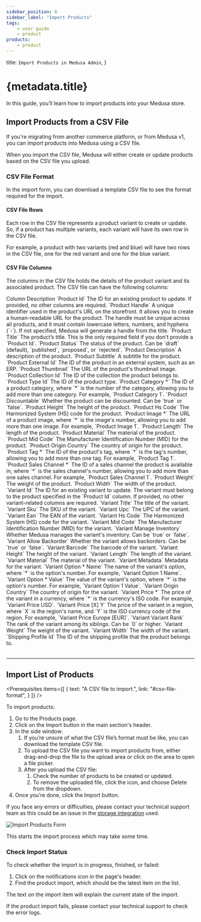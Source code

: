 ```yaml
---
sidebar_position: 6
sidebar_label: "Import Products"
tags:
    - user guide
    - product
products:
    - product
---
```



  title: `Import Products in Medusa Admin`,
}

# {metadata.title}

In this guide, you’ll learn how to import products into your Medusa store.

## Import Products from a CSV File

If you're migrating from another commerce platform, or from Medusa v1, you can import products into Medusa using a CSV file.

When you import the CSV file, Medusa will either create or update products based on the CSV file you upload.

### CSV File Format

In the import form, you can download a template CSV file to see the format required for the import.

#### CSV File Rows

Each row in the CSV file represents a product variant to create or update. So, if a product has multiple variants, each variant will have its own row in the CSV file.

For example, a product with two variants (red and blue) will have two rows in the CSV file, one for the red variant and one for the blue variant.

#### CSV File Columns

The columns in the CSV file holds the details of the product variant and its associated product. The CSV file can have the following columns:

<Table>
  <Table.Header>
    <Table.Row>
      <Table.HeaderCell>Column</Table.HeaderCell>
      <Table.HeaderCell>Description</Table.HeaderCell>
    </Table.Row>
  </Table.Header>
  <Table.Body>
    <Table.Row>
      <Table.Cell>`Product Id`</Table.Cell>
      <Table.Cell>The ID for an existing product to update. If provided, no other columns are required.</Table.Cell>
    </Table.Row>
    <Table.Row>
      <Table.Cell>`Product Handle`</Table.Cell>
      <Table.Cell>A unique identifier used in the product's URL on the storefront. It allows you to create a human-readable URL for the product. The handle must be unique across all products, and it must contain lowercase letters, numbers, and hyphens (`-`). If not specified, Medusa will generate a handle from the title.</Table.Cell>
    </Table.Row>
    <Table.Row>
      <Table.Cell>`Product Title`</Table.Cell>
      <Table.Cell>The product’s title. This is the only required field if you don't provide a `Product Id`.</Table.Cell>
    </Table.Row>
    <Table.Row>
      <Table.Cell>`Product Status`</Table.Cell>
      <Table.Cell>The status of the product. Can be `draft` (default), `published`, `proposed`, or `rejected`.</Table.Cell>
    </Table.Row>
    <Table.Row>
      <Table.Cell>`Product Description`</Table.Cell>
      <Table.Cell>A description of the product.</Table.Cell>
    </Table.Row>
    <Table.Row>
      <Table.Cell>`Product Subtitle`</Table.Cell>
      <Table.Cell>A subtitle for the product.</Table.Cell>
    </Table.Row>
    <Table.Row>
      <Table.Cell>`Product External Id`</Table.Cell>
      <Table.Cell>The ID of the product in an external system, such as an ERP.</Table.Cell>
    </Table.Row>
    <Table.Row>
      <Table.Cell>`Product Thumbnail`</Table.Cell>
      <Table.Cell>The URL of the product's thumbnail image.</Table.Cell>
    </Table.Row>
    <Table.Row>
      <Table.Cell>`Product Collection Id`</Table.Cell>
      <Table.Cell>The ID of the collection the product belongs to.</Table.Cell>
    </Table.Row>
    <Table.Row>
      <Table.Cell>`Product Type Id`</Table.Cell>
      <Table.Cell>The ID of the product type.</Table.Cell>
    </Table.Row>
    <Table.Row>
      <Table.Cell>`Product Category *`</Table.Cell>
      <Table.Cell>The ID of a product category, where `*` is the number of the category, allowing you to add more than one category. For example, `Product Category 1`. </Table.Cell>
    </Table.Row>
    <Table.Row>
      <Table.Cell>`Product Discountable`</Table.Cell>
      <Table.Cell>Whether the product can be discounted. Can be `true` or `false`.</Table.Cell>
    </Table.Row>
    <Table.Row>
      <Table.Cell>`Product Height`</Table.Cell>
      <Table.Cell>The height of the product.</Table.Cell>
    </Table.Row>
    <Table.Row>
      <Table.Cell>`Product Hs Code`</Table.Cell>
      <Table.Cell>The Harmonized System (HS) code for the product.</Table.Cell>
    </Table.Row>
    <Table.Row>
      <Table.Cell>`Product Image *`</Table.Cell>
      <Table.Cell>The URL of a product image, where `*` is the image's number, allowing you to add more than one image. For example, `Product Image 1`.</Table.Cell>
    </Table.Row>
    <Table.Row>
      <Table.Cell>`Product Length`</Table.Cell>
      <Table.Cell>The length of the product.</Table.Cell>
    </Table.Row>
    <Table.Row>
      <Table.Cell>`Product Material`</Table.Cell>
      <Table.Cell>The material of the product.</Table.Cell>
    </Table.Row>
    <Table.Row>
      <Table.Cell>`Product Mid Code`</Table.Cell>
      <Table.Cell>The Manufacturer Identification Number (MID) for the product.</Table.Cell>
    </Table.Row>
    <Table.Row>
      <Table.Cell>`Product Origin Country`</Table.Cell>
      <Table.Cell>The country of origin for the product.</Table.Cell>
    </Table.Row>
    <Table.Row>
      <Table.Cell>`Product Tag *`</Table.Cell>
      <Table.Cell>The ID of the product's tag, where `*` is the tag's number, allowing you to add more than one tag. For example, `Product Tag 1`.</Table.Cell>
    </Table.Row>
    <Table.Row>
      <Table.Cell>`Product Sales Channel *`</Table.Cell>
      <Table.Cell>The ID of a sales channel the product is available in, where `*` is the sales channel's number, allowing you to add more than one sales channel. For example, `Product Sales Channel 1`.</Table.Cell>
    </Table.Row>
    <Table.Row>
      <Table.Cell>`Product Weight`</Table.Cell>
      <Table.Cell>The weight of the product.</Table.Cell>
    </Table.Row>
    <Table.Row>
      <Table.Cell>`Product Width`</Table.Cell>
      <Table.Cell>The width of the product.</Table.Cell>
    </Table.Row>
    <Table.Row>
      <Table.Cell>`Variant Id`</Table.Cell>
      <Table.Cell>The ID for an existing variant to update. The variant must belong to the product specified in the `Product Id` column. If provided, no other variant-related columns are required.</Table.Cell>
    </Table.Row>
    <Table.Row>
      <Table.Cell>`Variant Title`</Table.Cell>
      <Table.Cell>The title of the variant.</Table.Cell>
    </Table.Row>
    <Table.Row>
      <Table.Cell>`Variant Sku`</Table.Cell>
      <Table.Cell>The SKU of the variant.</Table.Cell>
    </Table.Row>
    <Table.Row>
      <Table.Cell>`Variant Upc`</Table.Cell>
      <Table.Cell>The UPC of the variant.</Table.Cell>
    </Table.Row>
    <Table.Row>
      <Table.Cell>`Variant Ean`</Table.Cell>
      <Table.Cell>The EAN of the variant.</Table.Cell>
    </Table.Row>
    <Table.Row>
      <Table.Cell>`Variant Hs Code`</Table.Cell>
      <Table.Cell>The Harmonized System (HS) code for the variant.</Table.Cell>
    </Table.Row>
    <Table.Row>
      <Table.Cell>`Variant Mid Code`</Table.Cell>
      <Table.Cell>The Manufacturer Identification Number (MID) for the variant.</Table.Cell>
    </Table.Row>
    <Table.Row>
      <Table.Cell>`Variant Manage Inventory`</Table.Cell>
      <Table.Cell>Whether Medusa manages the variant's inventory. Can be `true` or `false`.</Table.Cell>
    </Table.Row>
    <Table.Row>
      <Table.Cell>`Variant Allow Backorder`</Table.Cell>
      <Table.Cell>Whether the variant allows backorders. Can be `true` or `false`.</Table.Cell>
    </Table.Row>
    <Table.Row>
      <Table.Cell>`Variant Barcode`</Table.Cell>
      <Table.Cell>The barcode of the variant.</Table.Cell>
    </Table.Row>
    <Table.Row>
      <Table.Cell>`Variant Height`</Table.Cell>
      <Table.Cell>The height of the variant.</Table.Cell>
    </Table.Row>
    <Table.Row>
      <Table.Cell>`Variant Length`</Table.Cell>
      <Table.Cell>The length of the variant.</Table.Cell>
    </Table.Row>
    <Table.Row>
      <Table.Cell>`Variant Material`</Table.Cell>
      <Table.Cell>The material of the variant.</Table.Cell>
    </Table.Row>
    <Table.Row>
      <Table.Cell>`Variant Metadata`</Table.Cell>
      <Table.Cell>Metadata for the variant.</Table.Cell>
    </Table.Row>
    <Table.Row>
      <Table.Cell>`Variant Option * Name`</Table.Cell>
      <Table.Cell>The name of the variant's option, where `*` is the option's number. For example, `Variant Option 1 Name`.</Table.Cell>
    </Table.Row>
    <Table.Row>
      <Table.Cell>`Variant Option * Value`</Table.Cell>
      <Table.Cell>The value of the variant's option, where `*` is the option's number. For example, `Variant Option 1 Value`.</Table.Cell>
    </Table.Row>
    <Table.Row>
      <Table.Cell>`Variant Origin Country`</Table.Cell>
      <Table.Cell>The country of origin for the variant.</Table.Cell>
    </Table.Row>
    <Table.Row>
      <Table.Cell>`Variant Price *`</Table.Cell>
      <Table.Cell>The price of the variant in a currency, where `*` is the currency's ISO code. For example, `Variant Price USD`.</Table.Cell>
    </Table.Row>
    <Table.Row>
      <Table.Cell>`Variant Price [X] Y`</Table.Cell>
      <Table.Cell>The price of the variant in a region, where `X` is the region's name, and `Y` is the ISO currency code of the region. For example, `Variant Price Europe [EUR]`.</Table.Cell>
    </Table.Row>
    <Table.Row>
      <Table.Cell>`Variant Variant Rank`</Table.Cell>
      <Table.Cell>The rank of the variant among its siblings. Can be `0` or higher.</Table.Cell>
    </Table.Row>
    <Table.Row>
      <Table.Cell>`Variant Weight`</Table.Cell>
      <Table.Cell>The weight of the variant.</Table.Cell>
    </Table.Row>
    <Table.Row>
      <Table.Cell>`Variant Width`</Table.Cell>
      <Table.Cell>The width of the variant.</Table.Cell>
    </Table.Row>
    <Table.Row>
      <Table.Cell>`Shipping Profile Id`</Table.Cell>
      <Table.Cell>The ID of the shipping profile that the product belongs to.</Table.Cell>
    </Table.Row>
  </Table.Body>
</Table>

---

## Import List of Products

<Prerequisites
  items={[
    {
      text: "A CSV file to import.",
      link: "#csv-file-format",
    }
  ]}
/>

To import products:

1. Go to the Products page.
2. Click on the Import button in the main section's header.
3. In the side window:
    1. If you’re unsure of what the CSV file’s format must be like, you can download the template CSV file.
    2. To upload the CSV file you want to import products from, either drag-and-drop the file to the upload area or click on the area to open a file picker.
    3. After you upload the CSV file:
        1. Check the number of products to be created or updated.
        2. To remove the uploaded file, click the <InlineIcon Icon={EllipsisHorizontal} alt="trash" /> icon, and choose Delete from the dropdown.
4. Once you’re done, click the Import button.

<Note>

If you face any errors or difficulties, please contact your technical support team as this could be an issue in the [storage integration](!resources!/infrastructure-modules/file) used.

</Note>

![Import Products Form](https://res.cloudinary.com/dza7lstvk/image/upload/v1739878759/User%20Guide/Screenshot_2025-02-18_at_1.39.01_PM_ctovne.png)

This starts the import process which may take some time.

### Check Import Status

To check whether the import is in progress, finished, or failed:

1. Click on the <InlineIcon Icon={BellAlert} alt="bell" /> notifications icon in the page's header.
2. Find the product import, which should be the latest item on the list.

The text on the import item will explain the current state of the import.

<Note>

If the product import fails, please contact your technical support to check the error logs.

</Note>
